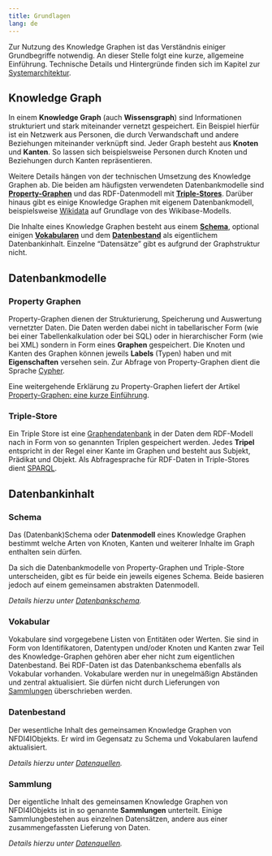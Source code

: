 ```yaml
---
title: Grundlagen
lang: de
---
```


Zur Nutzung des Knowledge Graphen ist das Verständnis einiger Grundbegriffe
notwendig. An dieser Stelle folgt eine kurze, allgemeine Einführung. Technische
Details und Hintergründe finden sich im Kapitel zur
[Systemarchitektur](architecture.qmd).

## Knowledge Graph

In einem **Knowledge Graph** (auch **Wissensgraph**) sind Informationen
strukturiert und stark miteinander vernetzt gespeichert. Ein Beispiel hierfür
ist ein Netzwerk aus Personen, die durch Verwandschaft und andere Beziehungen
miteinander verknüpft sind.  Jeder Graph besteht aus **Knoten** und **Kanten**.
So lassen sich beispielsweise Personen durch Knoten und Beziehungen durch Kanten
repräsentieren.

Weitere Details hängen von der technischen Umsetzung des Knowledge Graphen ab.
Die beiden am häufigsten verwendeten Datenbankmodelle sind
[**Property-Graphen**](#property-graphen) und das RDF-Datenmodell mit
[**Triple-Stores**](#triple-stores). Darüber hinaus gibt es einige Knowledge
Graphen mit eigenem Datenbankmodell, beispielsweise
[Wikidata](https://www.wikidata.org/) auf Grundlage von des Wikibase-Modells.

Die Inhalte eines Knowledge Graphen besteht aus einem [**Schema**](#schema),
optional einigen [**Vokabularen**](#vokabular) und dem
[**Datenbestand**](#datenbestand) als eigentlichem Datenbankinhalt.
Einzelne "Datensätze" gibt es aufgrund der Graphstruktur nicht.

## Datenbankmodelle

### Property Graphen

Property-Graphen dienen der Strukturierung, Speicherung und Auswertung
vernetzter Daten. Die Daten werden dabei nicht in tabellarischer Form (wie bei
einer Tabellenkalkulation oder bei SQL) oder in hierarchischer Form (wie bei
XML) sondern in Form eines **Graphen** gespeichert. Die Knoten und Kanten des
Graphen können jeweils **Labels** (Typen) haben und mit **Eigenschaften**
versehen sein. Zur Abfrage von Property-Graphen dient die Sprache
[Cypher](cypher.qmd).

::: {.callout-tip}
Eine weitergehende Erklärung zu Property-Graphen liefert der Artikel
[Property-Graphen: eine kurze Einführung](https://jakobib.github.io/pgraphen2024/).
:::

<!--
Im Gegensatz zu RDF sind Property Graphen nicht als allgemeines Format zum
Austausch und zur Integration von Daten gedacht. Der Property Graph von
NFDI4Objects benötigt daher eine [Schema](#schema.qmd) das festlegt,
welche Arten von Knoten und Kanten wie miteinander verknüpft und mit
Eigenschaften versehen werden können.
-->

### Triple-Store

Ein Triple Store ist eine [Graphendatenbank](https://de.wikipedia.org/wiki/Graphdatenbank) in der Daten dem RDF-Modell nach in Form von so genannten Triplen gespeichert werden. Jedes **Tripel** entspricht in der Regel einer Kante im Graphen und besteht aus Subjekt, Prädikat und Objekt. Als Abfragesprache für RDF-Daten in Triple-Stores dient [SPARQL](sparql.qmd).

## Datenbankinhalt

### Schema

Das (Datenbank)Schema oder **Datenmodell** eines Knowledge Graphen bestimmt welche Arten von Knoten, Kanten und weiterer Inhalte im Graph enthalten sein dürfen.

Da sich die Datenbankmodelle von Property-Graphen und Triple-Store unterscheiden, gibt es für beide ein jeweils eigenes Schema. Beide basieren jedoch auf einem gemeinsamen abstrakten Datenmodell.

*Details hierzu unter [Datenbankschema](schema.qmd).*

### Vokabular

Vokabulare sind vorgegebene Listen von Entitäten oder Werten. Sie sind in Form von Identifikatoren, Datentypen und/oder Knoten und Kanten zwar Teil des Knowledge-Graphen gehören aber eher nicht zum eigentlichen Datenbestand. Bei RDF-Daten ist das Datenbankschema ebenfalls als Vokabular vorhanden. Vokabulare werden nur in unegelmäßign Abständen und zentral aktualisiert. Sie dürfen nicht durch Lieferungen von [Sammlungen](#sammlungen) überschrieben werden.

### Datenbestand

Der wesentliche Inhalt des gemeinsamen Knowledge Graphen von NFDI4IObjekts. Er wird im Gegensatz zu Schema und Vokabularen laufend aktualisiert.

*Details hierzu unter [Datenquellen](sources.qmd).*

### Sammlung

Der eigentliche Inhalt des gemeinsamen Knowledge Graphen von NFDI4IObjekts ist in so genannte **Sammlungen** unterteilt. Einige Sammlungbestehen aus einzelnen Datensätzen, andere aus einer zusammengefassten Lieferung von Daten. 

*Details hierzu unter [Datenquellen](sources.qmd).*

